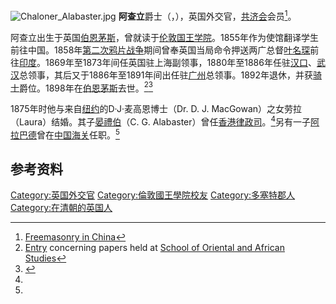 [[File:Chaloner_Alabaster.jpg|thumb]]
'''阿查立'''爵士（{{lang-en|Chaloner Alabaster}}，{{bd|1838年||1898年}}），英国外交官，[[共济会|共济会]]会员<ref>[http://www.freemasonry.bcy.ca/aqc/china.html Freemasonry in China]</ref>。

阿查立出生于英国[[伯恩茅斯|伯恩茅斯]]，曾就读于[[伦敦国王学院|伦敦国王学院]]。1855年作为使馆翻译学生前往中国。1858年[[第二次鸦片战争|第二次鸦片战争]]期间曾奉英国当局命令押送两广总督[[叶名琛|叶名琛]]前往[[印度|印度]]。1869年至1873年间任英国驻上海副领事，1880年至1886年任驻[[汉口|汉口]]、[[武汉|武汉]]总领事，其后又于1886年至1891年间出任驻[[广州|广州]]总领事。1892年退休，并获[[骑士|骑士]]爵位。1898年在[[伯恩茅斯|伯恩茅斯]]去世。<ref name="aim25">[http://www.aim25.ac.uk/cats/19/118.htm Entry] concerning papers held at [[School_of_Oriental_and_African_Studies|School of Oriental and African Studies]]</ref><ref name="lh">{{cite book|title=《近代来华外国人名辞典》|publisher=中国社会科学出版社|author=中国社会科学院近代史研究所翻译室|year=1981}}</ref>

1875年时他与来自[[纽约|纽约]]的D·J·麦高恩博士（Dr. D. J. MacGowan）之女劳拉（Laura）结婚。其子[[晏禮伯|晏禮伯]]（C. G. Alabaster）曾任[[香港特别行政区律政司司长|香港律政司]]。<ref name="aim25" />另有一子[[阿拉巴德|阿拉巴德]]曾在[[中国海关|中国海关]]任职。<ref name="lh" />

== 参考资料 ==
{{reflist}}

{{DEFAULTSORT:Alabaster, Chaloner}}
[[Category:英国外交官|Category:英国外交官]]
[[Category:倫敦國王學院校友|Category:倫敦國王學院校友]]
[[Category:多塞特郡人|Category:多塞特郡人]]
[[Category:在清朝的英国人|Category:在清朝的英国人]]
